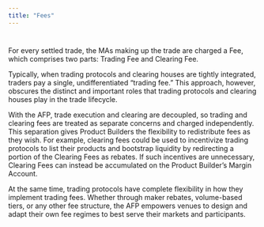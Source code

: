 ```yaml
---
title: "Fees"
---
```

#
For every settled trade, the MAs making up the trade are charged a Fee, which comprises two parts: Trading Fee and Clearing Fee.

Typically, when trading protocols and clearing houses are tightly integrated, traders pay a single, undifferentiated "trading fee." This approach, however, obscures the distinct and important roles that trading protocols and clearing houses play in the trade lifecycle.

With the AFP, trade execution and clearing are decoupled, so trading and clearing fees are treated as separate concerns and charged independently. This separation gives Product Builders the flexibility to redistribute fees as they wish. For example, clearing fees could be used to incentivize trading protocols to list their products and bootstrap liquidity by redirecting a portion of the Clearing Fees as rebates. If such incentives are unnecessary, Clearing Fees can instead be accumulated on the Product Builder’s Margin Account.

At the same time, trading protocols have complete flexibility in how they implement trading fees. Whether through maker rebates, volume-based tiers, or any other fee structure, the AFP empowers venues to design and adapt their own fee regimes to best serve their markets and participants.

